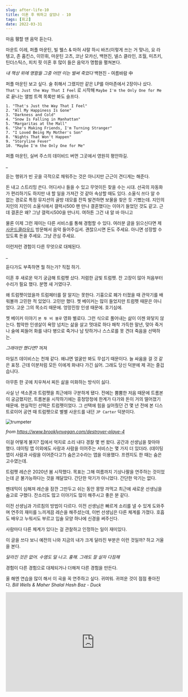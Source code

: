 ```yaml
---
slug: after-life-10
title: 이혼 후 뭐하고 살았나 - 10
tags: [회고]
date: 2022-03-31
---
```


마음 휑할 땐 음악 듣는다.

마운트 이레, 퍼플 마운틴, 빌 웰스 & 마허 샤랄 하시 바즈(이렇게 쓰는 거 맞나), 요 라 텡고, 존 홉킨스, 이민휘, 마운틴 고츠, 코난 모카신, 백현진, 넬스 클라인, 조월, 미츠키, 틴더스틱스, 피치 핏
이혼 후 많이 들은 음악가 명함을 펼쳐본다.

_내 책상 위에 명함들_
_그중 어떤 이는 벌써 죽었다_
백현진 - 여름바람 中

퍼플 마운틴 보고 싶다. 술 취해서 그랬지만 같은 LP를 아마존에서 2장이나 샀다.
`That's Just the Way That I Feel` 로 시작해
`Maybe I'm the Only One for Me` 로 끝나는 앨범 트랙 목록만 봐도 슬프다.

```
1. "That's Just the Way That I Feel"
2. "All My Happiness Is Gone"
3. "Darkness and Cold"
4. "Snow Is Falling in Manhattan"
5. "Margaritas at the Mall"
6. "She's Making Friends, I'm Turning Stranger"
7. "I Loved Being My Mother's Son"
8. "Nights That Won't Happen"
9. "Storyline Fever"
10. "Maybe I'm the Only One for Me"
```

퍼플 마운틴, 실버 주스의 데이비드 버먼 그곳에서 영원히 평안하길.

\_

듣는 행위가 빈 곳을 극적으로 채워주는 것은 아니지만 근근이 견디게는 해준다.

돈 내고 스트리밍 쓴다.
어디서나 들을 수 있고 무엇이든 찾을 수는 시대.
선곡의 자동화가 편리하기도 하지만 내 할 일을 가져간 것 같아 속상할 때도 있다.
소울식 쓰다 알 수 없는 경로로 특정 뮤지션의 골방 데모를 잔뜩 발견하면 보물을 찾은 듯 기뻤는데. 지인의 지인의 지인이 소울식에서 갤럭시500 팬 만나 결혼했다는 이야기 들었던 것도 같고. 근데 결혼은 왜? 그냥 갤럭시500을 만나지. 여하튼 그건 내 알 바 아니고

물론 이제 그런 재미는 다른 서비스를 통해 경험할 수 있다. 여러분 글을 읽으신다면 제 [사운드클라우드](https://soundcloud.com/yousleepwhen) 방문해서 음악 들어주십셔. 괜찮으시면 돈도 주세요. 아니면 성장할 수 있도록 돈을 주세요. 그냥 관심 주세요.

이런저런 경험이 다른 무엇으로 대체된다.

\_

듣다가도 부족하면 뭘 하는가? 직접 하기.

이혼 후 새로운 악기 궁금해 트럼펫 샀다.
저렴한 금빛 트럼펫.
잔 고장이 많아 처음부터 수리가 필요 했다. 분명 새 거였다구.

왜 트럼펫이었을까 트럼페터를 잘 알지는 못한다. 기흉으로 폐가 터졌을 때 관악기를 배워볼까 고민한 적 있었다. 고민만 했다.
쳇 베이커는 많이 들었지만 트럼펫 때문은 아니었다. 고운 그의 목소리 때문에. 엉망진창 인생 때문에. 호기심에.

쳇 베이커 이야기 `본 투 비 블루` 영화 별로다. 그런 식으로 풀어내는 삶이 이젠 와닿지 않는다.
험악한 인생살이 욕망 넘치는 삶을 살고 멋대로 하다 패착 가득한 말년, 맞아 죽거나 술에 찌들어 화를 내다 병으로 죽거나 남 탓하거나 스스로를 못 견뎌 죽음을 선택하는.

_그래야만 했다면?_
꺼져

마일즈 데이비스는 천재 같다. 왜냐면 얼굴만 봐도 무섭기 때문이다. 늘 싸움을 걸 것 같은 표정. 근데 이분처럼 모든 이에게 화내다 가긴 싫어. 그래도 당신 덕분에 제 귀는 즐겁습니다.

아무튼 한 곳에 치우쳐서 찌든 삶을 미화하는 방식이 싫다.

사실 난 색소폰과 트럼펫을 최근에야 구분하게 됐다. 전에는 뿜뿜한 저음 때문에 트롬본이 궁금했지만, 트롬본을 시작하기에는 흥청망청에 한계가 다가와 돈이 거의 떨어졌기 때문에.
현실적인 선택은 트럼펫이었다. 그 선택에 힘을 실어줬던 건 몇 년 전에 본 디스트로이어 공연 때 트럼펫으로 별별 사운드를 내던 `JP Carter` 덕분이다.

<img src="/destroyer-2.jpeg" alt="trumpeter" />

_from https://www.brooklynvegan.com/destroyer-playe-4_

이걸 어떻게 불지? 집에서 억지로 소리 내다 경찰 몇 번 왔다. 공간과 선생님을 찾아야 했다.
데이팅 앱 이외에도 사람과 사람을 이어주는 서비스는 몇 가지 더 있더라.
(데이팅 앱이 사람과 사람을 이어준다고?)
숨은고수라는 앱을 이용했다.
프렌지도 한 때는 숨은고수였는데.

트럼펫 레슨은 2020년 봄 시작했다. 목표는 그해 여름까지 기상나팔을 연주하는 것이었는데 곧 불가능하다는 것을 깨달았다. 간단한 악기가 아니었다. 간단한 악기는 없다.

펜데믹이 심해져 레슨을 잠깐 그만두고 쉬는 동안 몽땅 까먹고 최근에 새로운 선생님을 숨고로 구했다. 잔소리도 많고 이야기도 많이 해주시고 좋은 분 같다.

이전 선생님과 가르침의 방법이 다르다. 이전 선생님은 빠르게 소리를 낼 수 있게 도와주며 연주의 재미를 느끼게끔 레슨을 해주셨는데, 이번 선생님은 다른 체계를 가졌다. 호흡도 배우고 누워서도 부르고 입술 모양 하나에 신경을 써주신다.

사람마다 다른 체계가 있다는 걸 관찰하고 인정하는 일이 재미있다.

이 글을 쓰다 보니 예전의 나와 지금의 내가 크게 달라진 부분은 이런 것일까? 하고
거울을 본다.

_달라진 것은 없어. 수염도 덜 나고. 흉해. 그래도 잘 살자 다짐해_

경험이 다른 경험으로 대체되거나 더해져 다른 경험을 만든다.

올 해엔 연습을 많이 해서 이 곡을 꼭 연주하고 싶다. 귀여워. 귀여운 것이 점점 좋아진다.
_Bill Wells & Maher Shalal Hash Baz - Duck_

<iframe
  width="560"
  height="315"
  src="https://www.youtube.com/embed/ty9Mtb5PVzA"
  title="YouTube video player"
  frameborder="0"
  allow="accelerometer; autoplay; clipboard-write; encrypted-media; gyroscope; picture-in-picture"
  allowfullscreen
></iframe>
